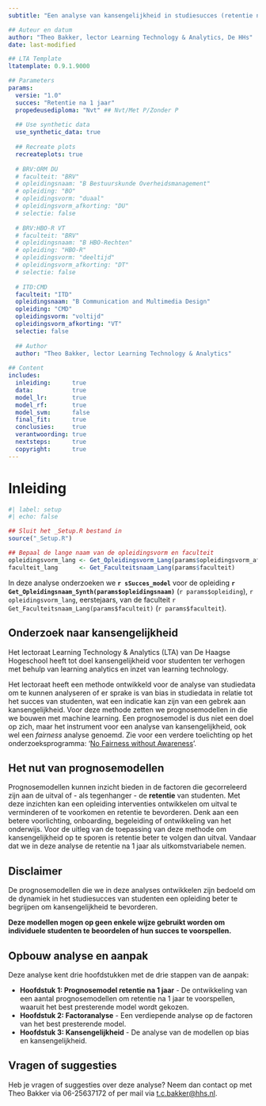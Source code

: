 ```yaml
---
subtitle: "Een analyse van kansengelijkheid in studiesucces (retentie na 1 jaar)"

## Auteur en datum
author: "Theo Bakker, lector Learning Technology & Analytics, De HHs"
date: last-modified

## LTA Template
ltatemplate: 0.9.1.9000

## Parameters        
params:
  versie: "1.0"
  succes: "Retentie na 1 jaar"
  propedeusediploma: "Nvt" ## Nvt/Met P/Zonder P
  
  ## Use synthetic data
  use_synthetic_data: true
  
  ## Recreate plots
  recreateplots: true
  
  # BRV:ORM DU
  # faculteit: "BRV"
  # opleidingsnaam: "B Bestuurskunde Overheidsmanagement"
  # opleiding: "BO"
  # opleidingsvorm: "duaal"
  # opleidingsvorm_afkorting: "DU"
  # selectie: false
  
  # BRV:HBO-R VT
  # faculteit: "BRV"
  # opleidingsnaam: "B HBO-Rechten"
  # opleiding: "HBO-R"
  # opleidingsvorm: "deeltijd"
  # opleidingsvorm_afkorting: "DT"
  # selectie: false
  
  # ITD:CMD
  faculteit: "ITD"
  opleidingsnaam: "B Communication and Multimedia Design"
  opleiding: "CMD"
  opleidingsvorm: "voltijd"
  opleidingsvorm_afkorting: "VT"
  selectie: false
  
  ## Author
  author: "Theo Bakker, lector Learning Technology & Analytics"
  
## Content
includes:
  inleiding:      true
  data:           true
  model_lr:       true
  model_rf:       true
  model_svm:      false
  final_fit:      true
  conclusies:     true
  verantwoording: true
  nextsteps:      true
  copyright:      true
---
```


# Inleiding {.unnumbered}

```r
#| label: setup
#| echo: false

## Sluit het _Setup.R bestand in
source("_Setup.R")

## Bepaal de lange naam van de opleidingsvorm en faculteit
opleidingsvorm_lang <- Get_Opleidingsvorm_Lang(params$opleidingsvorm_afkorting)
faculteit_lang      <- Get_Faculteitsnaam_Lang(params$faculteit)
```

<!-- Inleiding -->

In deze analyse onderzoeken we **`r sSucces_model`** voor de opleiding **`r Get_Opleidingsnaam_Synth(params$opleidingsnaam)`** (`r params$opleiding`), `r opleidingsvorm_lang`, eerstejaars, van de faculteit `r Get_Faculteitsnaam_Lang(params$faculteit)` (`r params$faculteit`).

## Onderzoek naar kansengelijkheid

Het lectoraat Learning Technology & Analytics (LTA) van De Haagse Hogeschool heeft tot doel kansengelijkheid voor studenten ter verhogen met behulp van learning analytics en inzet van learning technology.

Het lectoraat heeft een methode ontwikkeld voor de analyse van studiedata om te kunnen analyseren of er sprake is van bias in studiedata in relatie tot het succes van studenten, wat een indicatie kan zijn van een gebrek aan kansengelijkheid. Voor deze methode zetten we prognosemodellen in die we bouwen met machine learning. Een prognosemodel is dus niet een doel op zich, maar het instrument voor een analyse van kansengelijkheid, ook wel een *fairness* analyse genoemd. Zie voor een verdere toelichting op het onderzoeksprogramma: '[No Fairness without Awareness](https://www.dehaagsehogeschool.nl/onderzoek/kenniscentra/no-fairness-without-awareness)'.

## Het nut van prognosemodellen

Prognosemodellen kunnen inzicht bieden in de factoren die gecorreleerd zijn aan de uitval of - als tegenhanger - de **retentie** van studenten. Met deze inzichten kan een opleiding interventies ontwikkelen om uitval te verminderen of te voorkomen en retentie te bevorderen. Denk aan een betere voorlichting, onboarding, begeleiding of ontwikkeling van het onderwijs. Voor de uitleg van de toepassing van deze methode om kansengelijkheid op te sporen is retentie beter te volgen dan uitval. Vandaar dat we in deze analyse de retentie na 1 jaar als uitkomstvariabele nemen.

::: {.callout-warning appearance="default" icon="true"}
## Disclaimer

De prognosemodellen die we in deze analyses ontwikkelen zijn bedoeld om de dynamiek in het studiesucces van studenten een opleiding beter te begrijpen om kansengelijkheid te bevorderen.

**Deze modellen mogen op geen enkele wijze gebruikt worden om individuele studenten te beoordelen of hun succes te voorspellen.**
:::

## Opbouw analyse en aanpak

Deze analyse kent drie hoofdstukken met de drie stappen van de aanpak:

-   **Hoofdstuk 1: Prognosemodel retentie na 1 jaar** - De ontwikkeling van een aantal prognosemodellen om retentie na 1 jaar te voorspellen, waaruit het best presterende model wordt gekozen.
-   **Hoofdstuk 2: Factoranalyse** - Een verdiepende analyse op de factoren van het best presterende model.
-   **Hoofdstuk 3: Kansengelijkheid** - De analyse van de modellen op bias en kansengelijkheid.

## Vragen of suggesties

Heb je vragen of suggesties over deze analyse? Neem dan contact op met Theo Bakker via 06-25637172 of per mail via [t.c.bakker\@hhs.nl](mailto:t.c.bakker@hhs.nl).
